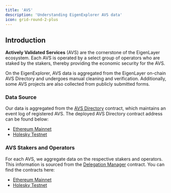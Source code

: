 ```yaml
---
title: 'AVS'
description: 'Understanding EigenExplorer AVS data'
icon: grid-round-2-plus
---
```


## Introduction

**Actively Validated Services** (AVS) are the cornerstone of the EigenLayer ecosystem. Each AVS is operated by a select group of operators who are staked by the stakers, thereby providing the economic security for the AVS.

On the EigenExplorer, AVS data is aggregated from the EigenLayer on-chain AVS Directory and undergoes manual cleaning and verification. Additionally, some AVS projects are also collected from publicly submitted forms.

### Data Source

Our data is aggregated from the [AVS Directory](https://github.com/Layr-Labs/eigenlayer-contracts/blob/dev/src/contracts/core/AVSDirectory.sol) contract, which maintains an event log of registered AVS. The deployed AVS Directory contract address can be found below:

-   [Ethereum Mainnet](https://etherscan.io/address/0x135dda560e946695d6f155dacafc6f1f25c1f5af)
-   [Holesky Testnet](https://holesky.etherscan.io/address/0x055733000064333CaDDbC92763c58BF0192fFeBf)

### AVS Stakers and Operators

For each AVS, we aggregate data on the respective stakers and operators. This information is sourced from the [Delegation Manager](https://github.com/Layr-Labs/eigenlayer-contracts/blob/dev/src/contracts/core/DelegationManager.sol) contract. You can find the contracts here:

-   [Ethereum Mainnet](https://etherscan.io/address/0x39053D51B77DC0d36036Fc1fCc8Cb819df8Ef37A)
-   [Holesky Testnet](https://holesky.etherscan.io/address/0xA44151489861Fe9e3055d95adC98FbD462B948e7)
